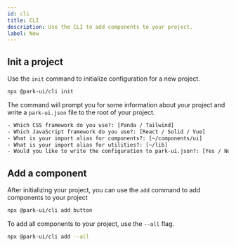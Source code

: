 ```yaml
---
id: cli
title: CLI
description: Use the CLI to add components to your project.
label: New
---
```


## Init a project

Use the `init` command to initialize configuration for a new project.

```bash
npx @park-ui/cli init
```

The command will prompt you for some information about your project and write a `park-ui.json` file to the root of your
project.

```txt
- Which CSS framework do you use?: [Panda / Tailwind]
- Which JavaScript framework do you use?: [React / Solid / Vue]
- What is your import alias for components?: [~/components/ui]
- What is your import alias for utilities?: [~/lib]
- Would you like to write the configuration to park-ui.json?: [Yes / No]
```

## Add a component

After initializing your project, you can use the `add` command to add components to your project

```bash
npx @park-ui/cli add button
```

To add all components to your project, use the `--all` flag.

```bash
npx @park-ui/cli add --all
```
